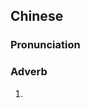 ==Chinese==
{{zh-forms|gloss=-}}

===Pronunciation===
{{zh-pron
|w=1han paq lan
|cat=adv
}}

===Adverb===
{{zh-adv}}

# {{lb|zh|Shanghai|_|Wu}} {{zh-synonym|亨八冷打|[[altogether]]; [[in all]]; [[in total]]}}